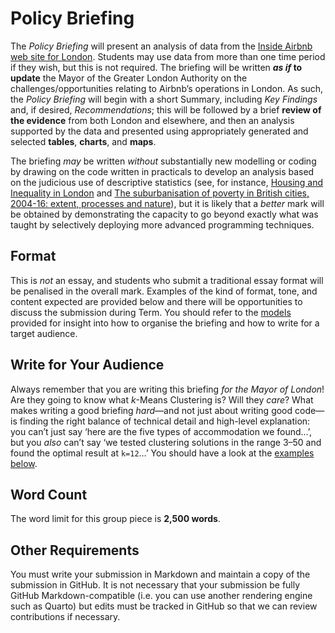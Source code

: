 # Policy Briefing {.unnumbered}

The *Policy Briefing* will present an analysis of data from the [Inside Airbnb web site for London](http://insideairbnb.com/get-the-data.html). Students may use data from more than one time period if they wish, but this is not required. The briefing will be written ***as if* to update** the Mayor of the Greater London Authority on the challenges/opportunities relating to Airbnb's operations in London. As such, the *Policy Briefing* will begin with a short Summary, including *Key Findings* and, if desired, *Recommendations*; this will be followed by a brief **review of the evidence** from both London and elsewhere, and then an analysis supported by the data and presented using appropriately generated and selected **tables**, **charts**, and **maps**.

The briefing *may* be written *without* substantially new modelling or coding by drawing on the code written in practicals to develop an analysis based on the judicious use of descriptive statistics (see, for instance, [Housing and Inequality in London](https://www.centreforlondon.org/publication/housing-and-inequality-in-london/) and [The suburbanisation of poverty in British cities, 2004-16: extent, processes and nature](https://www.tandfonline.com/doi/full/10.1080/02723638.2017.1405689)), but it is likely that a *better* mark will be obtained by demonstrating the capacity to go beyond exactly what was taught by selectively deploying more advanced programming techniques. 

## Format

This is _not_ an essay, and students who submit a traditional essay format will be penalised in the overall mark. Examples of the kind of format, tone, and content expected are provided below and there will be opportunities to discuss the submission during Term. You should refer to the [models](./models.qmd) provided for insight into how to organise the briefing and how to write for a target audience.

::: {.callout-warning}
## Write for Your Audience

Always remember that you are writing this briefing *for the Mayor of London*! Are they going to know what *k*-Means Clustering is? Will they *care*? What makes writing a good briefing *hard*---and not just about writing good code---is finding the right balance of technical detail and high-level explanation: you can't just say 'here are the five types of accommodation we found...', but you *also* can't say 'we tested clustering solutions in the range 3--50 and found the optimal result at `k=12`...' You should have a look at the [examples below](#models-for-executive-briefing).
:::

## Word Count

The word limit for this group piece is **2,500 words**.

## Other Requirements

You must write your submission in Markdown and maintain a copy of the submission in GitHub. It is not necessary that your submission be fully GitHub Markdown-compatible (i.e. you can use another rendering engine such as Quarto) but edits must be tracked in GitHub so that we can review contributions if necessary.